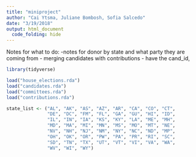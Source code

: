 ```yaml
---
title: "miniproject"
author: "Cai Ytsma, Juliane Bombosh, Sofia Salcedo"
date: "3/19/2018"
output: html_document
  code_folding: hide
---
```

Notes for what to do:
    -notes for donor by state and what party they are coming from
    - merging candidates with contributions
      - have the cand_id, 
```r
library(tidyverse)
```
```r
load("house_elections.rda")
load("candidates.rda")
load("committees.rda")
load("contributions.rda")
```
```r
state_list <- ("AL", "AK", "AS", "AZ", "AR", "CA", "CO", "CT",
               "DE", "DC", "FM", "FL", "GA", "GU", "HI", "ID",
               "IL", "IN", "IA", "KS", "KY", "LA", "ME", "MH",
               "MD", "MA", "MI", "MN", "MS", "MO", "MT", "NE",
               "NV", "NH", "NJ", "NM", "NY", "NC", "ND", "MP",
               "OH", "OK", "OR", "PW", "PA", "PR", "RI", "SC", 
               "SD", "TN", "TX", "UT", "VT", "VI", "VA", "WA", 
               "WV", "WI", "WY")
```